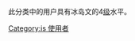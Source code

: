 {{Empty category}}
此分类中的用户具有冰岛文的4[[Wikipedia:巴別#開始使用巴別語言模板|级]]水平。
[[Category:is_使用者|Category:is 使用者]]
